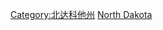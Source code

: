 {{Catnav|頁面分類|地理|各國地理|各國城市|美國城市}}
{{Catnav|頁面分類|人类社会|城市|各國城市|美國城市}}

[[Category:北达科他州|Category:北达科他州]]
[[Category:美國各州城市|North Dakota]]